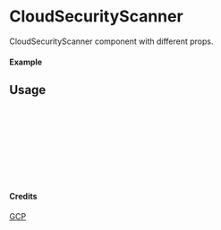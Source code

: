 
<Meta of={CloudSecurityScanner} title="GCP/CloudSecurityScanner" />

# CloudSecurityScanner

CloudSecurityScanner component with different props.

#### Example

<Canvas of={CloudSecurityScanner.Primary} />

## Usage

```ts
import { CloudSecurityScanner } from "yadl-ui";

const Example = () => {
  return (
      <CloudSecurityScanner />
  );
};

export default Example;
```

#### Credits
[GCP](https://cloud.google.com/icons)
